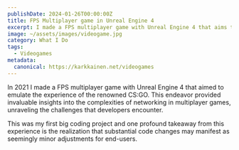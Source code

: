 ```yaml
---
publishDate: 2024-01-26T00:00:00Z
title: FPS Multiplayer game in Unreal Engine 4
excerpt: I made a FPS multiplayer game with Unreal Engine 4 that aims to emulate the experience of the renowned CS:GO. 
image: ~/assets/images/videogame.jpg
category: What I Do
tags:
  - Videogames
metadata:
  canonical: https://karkkainen.net/videogames
---
```


In 2021 I made a FPS multiplayer game with Unreal Engine 4 that aimed to emulate the experience of the renowned CS:GO. This endeavor provided invaluable insights into the complexities of networking in multiplayer games, unraveling the challenges that developers encounter.

This was my first big coding project and one profound takeaway from this experience is the realization that substantial code changes may manifest as seemingly minor adjustments for end-users.